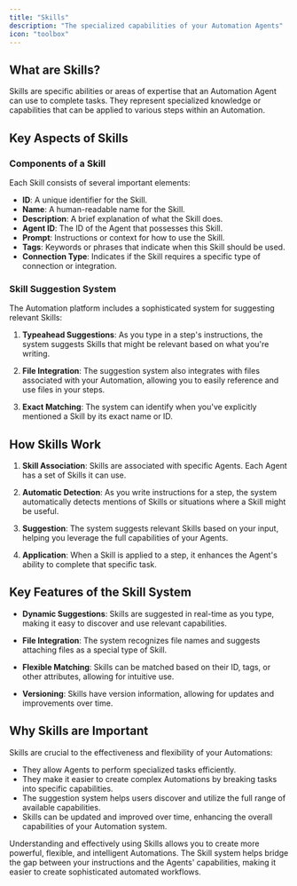 ```yaml
---
title: "Skills"
description: "The specialized capabilities of your Automation Agents"
icon: "toolbox"
---
```


## What are Skills?

Skills are specific abilities or areas of expertise that an Automation Agent can use to complete tasks. They represent specialized knowledge or capabilities that can be applied to various steps within an Automation.

## Key Aspects of Skills

### Components of a Skill

Each Skill consists of several important elements:

- **ID**: A unique identifier for the Skill.
- **Name**: A human-readable name for the Skill.
- **Description**: A brief explanation of what the Skill does.
- **Agent ID**: The ID of the Agent that possesses this Skill.
- **Prompt**: Instructions or context for how to use the Skill.
- **Tags**: Keywords or phrases that indicate when this Skill should be used.
- **Connection Type**: Indicates if the Skill requires a specific type of connection or integration.

### Skill Suggestion System

The Automation platform includes a sophisticated system for suggesting relevant Skills:

1. **Typeahead Suggestions**: As you type in a step's instructions, the system suggests Skills that might be relevant based on what you're writing.

2. **File Integration**: The suggestion system also integrates with files associated with your Automation, allowing you to easily reference and use files in your steps.

3. **Exact Matching**: The system can identify when you've explicitly mentioned a Skill by its exact name or ID.

## How Skills Work

1. **Skill Association**: Skills are associated with specific Agents. Each Agent has a set of Skills it can use.

2. **Automatic Detection**: As you write instructions for a step, the system automatically detects mentions of Skills or situations where a Skill might be useful.

3. **Suggestion**: The system suggests relevant Skills based on your input, helping you leverage the full capabilities of your Agents.

4. **Application**: When a Skill is applied to a step, it enhances the Agent's ability to complete that specific task.

## Key Features of the Skill System

- **Dynamic Suggestions**: Skills are suggested in real-time as you type, making it easy to discover and use relevant capabilities.

- **File Integration**: The system recognizes file names and suggests attaching files as a special type of Skill.

- **Flexible Matching**: Skills can be matched based on their ID, tags, or other attributes, allowing for intuitive use.

- **Versioning**: Skills have version information, allowing for updates and improvements over time.

## Why Skills are Important

Skills are crucial to the effectiveness and flexibility of your Automations:

- They allow Agents to perform specialized tasks efficiently.
- They make it easier to create complex Automations by breaking tasks into specific capabilities.
- The suggestion system helps users discover and utilize the full range of available capabilities.
- Skills can be updated and improved over time, enhancing the overall capabilities of your Automation system.

Understanding and effectively using Skills allows you to create more powerful, flexible, and intelligent Automations. The Skill system helps bridge the gap between your instructions and the Agents' capabilities, making it easier to create sophisticated automated workflows.
